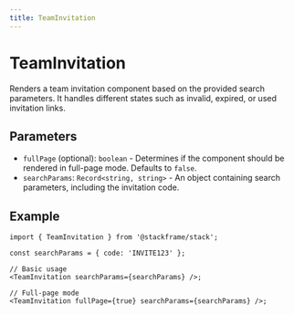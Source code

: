 ```yaml
---
title: TeamInvitation
---
```


# TeamInvitation

Renders a team invitation component based on the provided search parameters. It handles different states such as invalid, expired, or used invitation links.

## Parameters

- `fullPage` (optional): `boolean` - Determines if the component should be rendered in full-page mode. Defaults to `false`.
- `searchParams`: `Record<string, string>` - An object containing search parameters, including the invitation code.

## Example

```tsx
import { TeamInvitation } from '@stackframe/stack';

const searchParams = { code: 'INVITE123' };

// Basic usage
<TeamInvitation searchParams={searchParams} />;

// Full-page mode
<TeamInvitation fullPage={true} searchParams={searchParams} />;
```